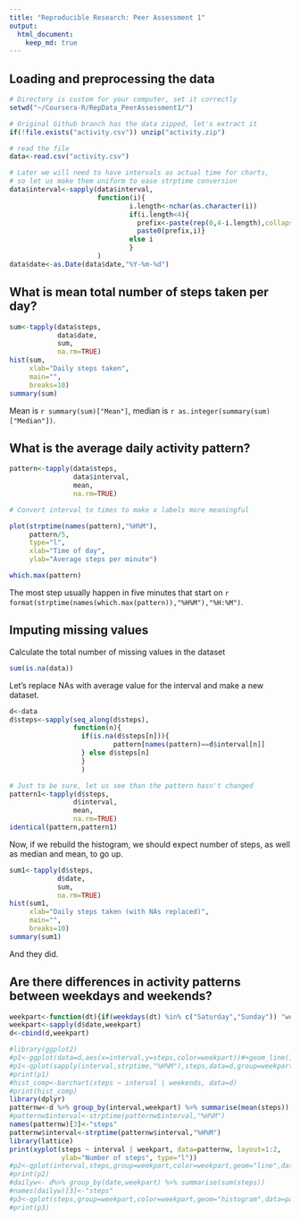 ```yaml
---
title: "Reproducible Research: Peer Assessment 1"
output: 
  html_document:
    keep_md: true
---
```



## Loading and preprocessing the data

```r

# Directory is custom for your computer, set it correctly
setwd("~/Coursera-R/RepData_PeerAssessment1/")

# Original Github branch has the data zipped, let's extract it
if(!file.exists("activity.csv")) unzip("activity.zip")

# read the file
data<-read.csv("activity.csv")

# Later we will need to have intervals as actual time for charts,
# so let us make them uniform to ease strptime conversion
data$interval<-sapply(data$interval,
                      function(i){
                              i.length<-nchar(as.character(i))
                              if(i.length<4){
                                prefix<-paste(rep(0,4-i.length),collapse="")
                                paste0(prefix,i)}
                              else i
                              }
                      )
data$date<-as.Date(data$date,"%Y-%m-%d")

```

## What is mean total number of steps taken per day?

```r
sum<-tapply(data$steps,
            data$date,
            sum,
            na.rm=TRUE)
hist(sum,
     xlab="Daily steps taken",
     main="",
     breaks=10)
summary(sum)
```


Mean is `r summary(sum)["Mean"]`, median is `r as.integer(summary(sum)["Median"])`.

## What is the average daily activity pattern?


```r
pattern<-tapply(data$steps,
                data$interval,
                mean,
                na.rm=TRUE)

# Convert interval to times to make x labels more meaningful

plot(strptime(names(pattern),"%H%M"),
     pattern/5,
     type="l",
     xlab="Time of day",  
     ylab="Average steps per minute")

which.max(pattern)
```

The most step usually happen in five minutes that start on
`r format(strptime(names(which.max(pattern)),"%H%M"),"%H:%M")`.


## Imputing missing values

Calculate the total number of missing values in the dataset
```r
sum(is.na(data))
```

Let's replace NAs with average value for the interval and make a new dataset.

```r
d<-data
d$steps<-sapply(seq_along(d$steps),
                function(n){
                  if(is.na(d$steps[n])){
                          pattern[names(pattern)==d$interval[n]]
                  } else d$steps[n]
                  }
                  )
```

```r
# Just to be sure, let us see than the pattern hasn't changed
pattern1<-tapply(d$steps,
                d$interval,
                mean,
                na.rm=TRUE)
identical(pattern,pattern1)
```

Now, if we rebuild the histogram, we should expect number of steps,
as well as median and mean, to go up.

```r
sum1<-tapply(d$steps,
            d$date,
            sum,
            na.rm=TRUE)
hist(sum1,
     xlab="Daily steps taken (with NAs replaced)",
     main="",
     breaks=10)
summary(sum1)
```

And they did.


## Are there differences in activity patterns between weekdays and weekends?

```r
weekpart<-function(dt){if(weekdays(dt) %in% c("Saturday","Sunday")) "weekend" else "weekday"}
weekpart<-sapply(d$date,weekpart)
d<-cbind(d,weekpart)

#library(ggplot2)
#p1<-ggplot(data=d,aes(x=interval,y=steps,color=weekpart))#+geom_line()
#p1<-qplot(sapply(interval,strptime,"%H%M"),steps,data=d,group=weekpart,geom="line")
#print(p1)
#hist_comp<-barchart(steps ~ interval | weekends, data=d)
#print(hist_comp)
library(dplyr)
patternw<-d %>% group_by(interval,weekpart) %>% summarise(mean(steps))
#patternw$interval<-strptime(patternw$interval,"%H%M")
names(patternw)[3]<-"steps"
patternw$interval<-strptime(patternw$interval,"%H%M")
library(lattice)
print(xyplot(steps ~ interval | weekpart, data=patternw, layout=1:2,
             ylab="Number of steps", type="l"))
#p2<-qplot(interval,steps,group=weekpart,color=weekpart,geom="line",data=patternw)
#print(p2)
#dailyw<- d%>% group_by(date,weekpart) %>% summarise(sum(steps))
#names(dailyw)[3]<-"steps"
#p3<-qplot(steps,group=weekpart,color=weekpart,geom="histogram",data=patternw)
#print(p3)
```
